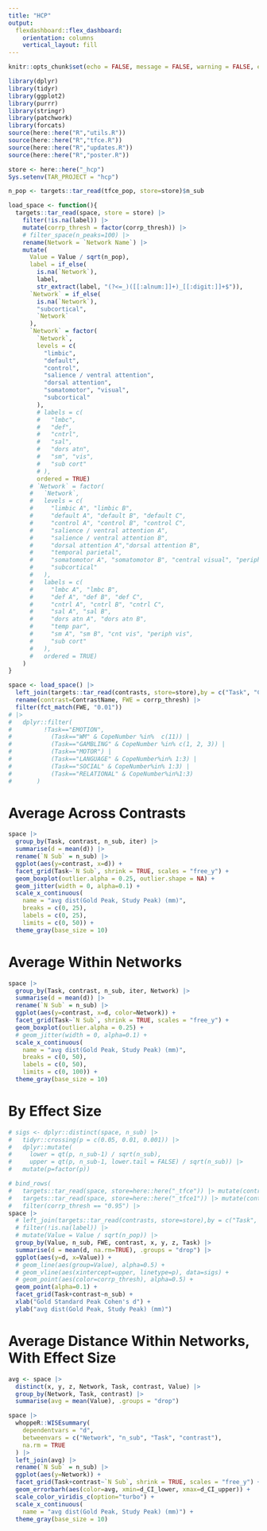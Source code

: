 ```yaml
---
title: "HCP"
output: 
  flexdashboard::flex_dashboard:
    orientation: columns
    vertical_layout: fill
---
```


```r
knitr::opts_chunk$set(echo = FALSE, message = FALSE, warning = FALSE, error = FALSE, fig.width = 10, cache=TRUE)

library(dplyr)
library(tidyr)
library(ggplot2)
library(purrr)
library(stringr)
library(patchwork)
library(forcats)
source(here::here("R","utils.R"))
source(here::here("R","tfce.R"))
source(here::here("R","updates.R"))
source(here::here("R","poster.R"))

store <- here::here("_hcp")
Sys.setenv(TAR_PROJECT = "hcp")

n_pop <- targets::tar_read(tfce_pop, store=store)$n_sub

load_space <- function(){
  targets::tar_read(space, store = store) |>
    filter(!is.na(label)) |>
    mutate(corrp_thresh = factor(corrp_thresh)) |>
    # filter_space(n_peaks=100) |>
    rename(Network = `Network Name`) |>
    mutate(
      Value = Value / sqrt(n_pop),
      label = if_else(
        is.na(`Network`), 
        label, 
        str_extract(label, "(?<=_)([[:alnum:]]+)_[[:digit:]]+$")),
      `Network` = if_else(
        is.na(`Network`), 
        "subcortical", 
        `Network`
      ),
      `Network` = factor(
        `Network`, 
        levels = c(
          "limbic",
          "default",
          "control",
          "salience / ventral attention",
          "dorsal attention",
          "somatomotor", "visual",
          "subcortical"
        ),
        # labels = c(
        #   "lmbc",
        #   "def",
        #   "cntrl",
        #   "sal",
        #   "dors atn",
        #   "sm", "vis",
        #   "sub cort"
        # ),
        ordered = TRUE)
      # `Network` = factor(
      #   `Network`, 
      #   levels = c(
      #     "limbic A", "limbic B",
      #     "default A", "default B", "default C",
      #     "control A", "control B", "control C",
      #     "salience / ventral attention A",
      #     "salience / ventral attention B",
      #     "dorsal attention A","dorsal attention B",
      #     "temporal parietal",
      #     "somatomotor A", "somatomotor B", "central visual", "peripheral visual",
      #     "subcortical"
      #   ),
      #   labels = c(
      #     "lmbc A", "lmbc B",
      #     "def A", "def B", "def C",
      #     "cntrl A", "cntrl B", "cntrl C",
      #     "sal A", "sal B",
      #     "dors atn A", "dors atn B",
      #     "temp par",
      #     "sm A", "sm B", "cnt vis", "periph vis",
      #     "sub cort"
      #   ),
      #   ordered = TRUE)
    ) 
}

```

```r
space <- load_space() |>
  left_join(targets::tar_read(contrasts, store=store),by = c("Task", "CopeNumber")) |>
  rename(contrast=ContrastName, FWE = corrp_thresh) |>
  filter(fct_match(FWE, "0.01"))
# |>
#   dplyr::filter(
#         !Task=="EMOTION",
#           (Task=="WM" & CopeNumber %in%  c(11)) |
#           (Task=="GAMBLING" & CopeNumber %in% c(1, 2, 3)) |
#           (Task=="MOTOR") |
#           (Task=="LANGUAGE" & CopeNumber%in% 1:3) |
#           (Task=="SOCIAL" & CopeNumber%in% 1:3) |
#           (Task=="RELATIONAL" & CopeNumber%in%1:3)
#       )


```

Average Across Contrasts
===

```r
space |>
  group_by(Task, contrast, n_sub, iter) |>
  summarise(d = mean(d)) |>
  rename(`N Sub` = n_sub) |>
  ggplot(aes(y=contrast, x=d)) +
  facet_grid(Task~`N Sub`, shrink = TRUE, scales = "free_y") +
  geom_boxplot(outlier.alpha = 0.25, outlier.shape = NA) +
  geom_jitter(width = 0, alpha=0.1) +
  scale_x_continuous(
    name = "avg dist(Gold Peak, Study Peak) (mm)",
    breaks = c(0, 25),
    labels = c(0, 25),
    limits = c(0, 50)) +
  theme_gray(base_size = 10)

```


Average Within Networks
===


```r
space |>
  group_by(Task, contrast, n_sub, iter, Network) |>
  summarise(d = mean(d)) |>
  rename(`N Sub` = n_sub) |>
  ggplot(aes(y=contrast, x=d, color=Network)) +
  facet_grid(Task~`N Sub`, shrink = TRUE, scales = "free_y") +
  geom_boxplot(outlier.alpha = 0.25) +
  # geom_jitter(width = 0, alpha=0.1) +
  scale_x_continuous(
    name = "avg dist(Gold Peak, Study Peak) (mm)",
    breaks = c(0, 50),
    labels = c(0, 50),
    limits = c(0, 100)) +
  theme_gray(base_size = 10)


```


By Effect Size
===


```r
# sigs <- dplyr::distinct(space, n_sub) |>
#   tidyr::crossing(p = c(0.05, 0.01, 0.001)) |>
#   dplyr::mutate(
#     lower = qt(p, n_sub-1) / sqrt(n_sub),
#     upper = qt(p, n_sub-1, lower.tail = FALSE) / sqrt(n_sub)) |>
#   mutate(p=factor(p))

# bind_rows(
#   targets::tar_read(space, store=here::here("_tfce")) |> mutate(contrast="face>shape"), 
#   targets::tar_read(space, store=here::here("_tfce1")) |> mutate(contrast="face>0")) |>
#   filter(corrp_thresh == "0.95") |>
space |>
  # left_join(targets::tar_read(contrasts, store=store),by = c("Task", "CopeNumber")) |>
  # filter(!is.na(label)) |>
  # mutate(Value = Value / sqrt(n_pop)) |>
  group_by(Value, n_sub, FWE, contrast, x, y, z, Task) |>
  summarise(d = mean(d, na.rm=TRUE), .groups = "drop") |>
  ggplot(aes(y=d, x=Value)) +
  # geom_line(aes(group=Value), alpha=0.5) +
  # geom_vline(aes(xintercept=upper, linetype=p), data=sigs) +
  # geom_point(aes(color=corrp_thresh), alpha=0.5) +
  geom_point(alpha=0.1) +
  facet_grid(Task+contrast~n_sub) +
  xlab("Gold Standard Peak Cohen's d") +
  ylab("avg dist(Gold Peak, Study Peak) (mm)")

```

Average Distance Within Networks, With Effect Size
===

```r
avg <- space |>
  distinct(x, y, z, Network, Task, contrast, Value) |>
  group_by(Network, Task, contrast) |>
  summarise(avg = mean(Value), .groups = "drop")

space |>
  whoppeR::WISEsummary(
    dependentvars = "d",
    betweenvars = c("Network", "n_sub", "Task", "contrast"),
    na.rm = TRUE
  ) |>
  left_join(avg) |>
  rename(`N Sub` = n_sub) |>
  ggplot(aes(y=Network)) +
  facet_grid(Task+contrast~`N Sub`, shrink = TRUE, scales = "free_y") +
  geom_errorbarh(aes(color=avg, xmin=d_CI_lower, xmax=d_CI_upper)) +
  scale_color_viridis_c(option="turbo") +
  scale_x_continuous(
    name = "avg dist(Gold Peak, Study Peak) (mm)") +
  theme_gray(base_size = 10)
```

